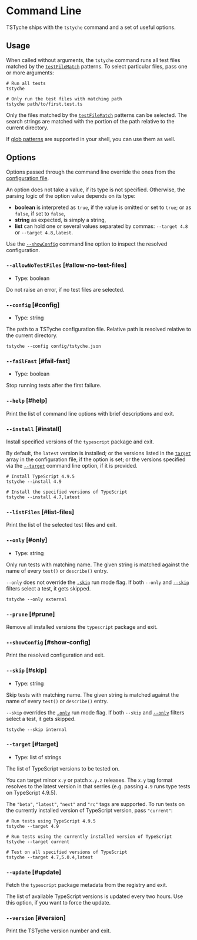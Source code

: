 
# Command Line

TSTyche ships with the `tstyche` command and a set of useful options.

## Usage

When called without arguments, the `tstyche` command runs all test files matched by the [`testFileMatch`](./config-file.mdx#test-file-match) patterns. To select particular files, pass one or more arguments:

```shell
# Run all tests
tstyche

# Only run the test files with matching path
tstyche path/to/first.test.ts
```

Only the files matched by the [`testFileMatch`](./config-file.mdx#test-file-match) patterns can be selected. The search strings are matched with the portion of the path relative to the current directory.

<Tip>

If [glob patterns](<https://en.wikipedia.org/wiki/Glob_(programming)>) are supported in your shell, you can use them as well.

</Tip>

## Options

Options passed through the command line override the ones from the [configuration file](./config-file.mdx).

An option does not take a value, if its type is not specified. Otherwise, the parsing logic of the option value depends on its type:

- **boolean** is interpreted as `true`, if the value is omitted or set to `true`; or as `false`, if set to `false`,
- **string** as expected, is simply a string,
- **list** can hold one or several values separated by commas: `--target 4.8` or `--target 4.8,latest`.

<Tip>

Use the [`--showConfig`](#show-config) command line option to inspect the resolved configuration.

</Tip>

### `--allowNoTestFiles` [#allow-no-test-files]

- Type: boolean

Do not raise an error, if no test files are selected.

### `--config` [#config]

- Type: string

The path to a TSTyche configuration file. Relative path is resolved relative to the current directory.

```shell
tstyche --config config/tstyche.json
```

### `--failFast` [#fail-fast]

- Type: boolean

Stop running tests after the first failure.

### `--help` [#help]

Print the list of command line options with brief descriptions and exit.

### `--install` [#install]

Install specified versions of the `typescript` package and exit.

By default, the `latest` version is installed; or the versions listed in the [`target`](./config-file.mdx#target) array in the configuration file, if the option is set; or the versions specified via the [`--target`](#target) command line option, if it is provided.

```shell
# Install TypeScript 4.9.5
tstyche --install 4.9

# Install the specified versions of TypeScript
tstyche --install 4.7,latest
```

### `--listFiles` [#list-files]

Print the list of the selected test files and exit.

### `--only` [#only]

- Type: string

Only run tests with matching name. The given string is matched against the name of every `test()` or `describe()` entry.

`--only` does not override the [`.skip`](./expect-api.mdx#skip) run mode flag. If both `--only` and [`--skip`](#skip) filters select a test, it gets skipped.

```shell
tstyche --only external
```

### `--prune` [#prune]

Remove all installed versions the `typescript` package and exit.

### `--showConfig` [#show-config]

Print the resolved configuration and exit.

### `--skip` [#skip]

- Type: string

Skip tests with matching name. The given string is matched against the name of every `test()` or `describe()` entry.

`--skip` overrides the [`.only`](./expect-api.mdx#only) run mode flag. If both `--skip` and [`--only`](#only) filters select a test, it gets skipped.

```shell
tstyche --skip internal
```

### `--target` [#target]

- Type: list of strings

The list of TypeScript versions to be tested on.

You can target minor `x.y` or patch `x.y.z` releases. The `x.y` tag format resolves to the latest version in that serries (e.g. passing `4.9` runs type tests on TypeScript 4.9.5).

The `"beta"`, `"latest"`, `"next"` and `"rc"` tags are supported. To run tests on the currently installed version of TypeScript version, pass `"current"`:

```shell
# Run tests using TypeScript 4.9.5
tstyche --target 4.9

# Run tests using the currently installed version of TypeScript
tstyche --target current

# Test on all specified versions of TypeScript
tstyche --target 4.7,5.0.4,latest
```

### `--update` [#update]

Fetch the `typescript` package metadata from the registry and exit.

The list of available TypeScript versions is updated every two hours. Use this option, if you want to force the update.

### `--version` [#version]

Print the TSTyche version number and exit.
